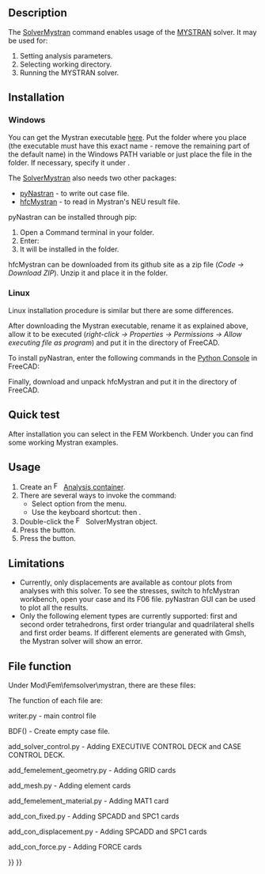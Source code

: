 <languages/>
<translate>

<!--T:1-->
{{Docnav
|[[FEM_SolverElmer|Solver Elmer]]
|[[FEM_SolverZ88|Solver Z88]]
|[[FEM_Workbench|FEM]]
|IconL=FEM_SolverElmer.svg
|IconR=FEM_SolverZ88.svg
|IconC=Workbench_FEM.svg
}}

<!--T:2-->
{{GuiCommand
|Name=FEM SolverMystran
|MenuLocation=Solve → Solver Mystran
|Workbenches=[[FEM_Workbench|FEM]]
|Shortcut={{KEY|S}} {{KEY|M}}
|Version=0.20
|SeeAlso=[[FEM_tutorial|FEM tutorial]]
}}

==Description== <!--T:3-->

<!--T:4-->
The [[FEM_SolverMystran|SolverMystran]] command enables usage of the [https://www.mystran.com MYSTRAN] solver. It may be used for:
# Setting analysis parameters.
# Selecting working directory.
# Running the MYSTRAN solver.

==Installation== <!--T:20-->

=== Windows === <!--T:27-->

<!--T:21-->
You can get the Mystran executable [https://github.com/MYSTRANsolver/MYSTRAN/releases here]. Put the folder where you place {{FileName|mystran.exe}} (the executable must have this exact name - remove the remaining part of the default name) in the Windows PATH variable or just place the file in the {{FileName|FreeCAD\bin}} folder. If necessary, specify it under {{MenuCommand|Preferences → FEM → Mystran}}.

<!--T:22-->
The [[FEM_SolverMystran|SolverMystran]] also needs two other packages:
* [https://github.com/SteveDoyle2/pyNastran pyNastran] - to write out case file.
* [https://github.com/ceanwang/hfcMystran hfcMystran] - to read in Mystran's NEU result file.

<!--T:23-->
pyNastran can be installed through pip:
# Open a Command terminal in your {{FileName|FreeCAD\bin}} folder. 
# Enter: {{Incode|python -m pip install pyNastran}}
# It will be installed in the {{FileName|FreeCAD\bin\lib\site-packages}} folder.

<!--T:24-->
hfcMystran can be downloaded from its github site as a zip file (''Code → Download ZIP''). Unzip it and place it in the {{FileName|FreeCAD\Mod}} folder.

=== Linux === <!--T:28-->

<!--T:29-->
Linux installation procedure is similar but there are some differences. 

<!--T:30-->
After downloading the Mystran executable, rename it as explained above, allow it to be executed (''right-click → Properties → Permissions → Allow executing file as program'') and put it in the {{FileName|usr/bin}} directory of FreeCAD. 

<!--T:31-->
To install pyNastran, enter the following commands in the [[Python_Console|Python Console]] in FreeCAD:

<!--T:32-->
{{Code|code=
import subprocess
subprocess.run(['pip', 'install', 'pyNastran'])
}}

<!--T:33-->
Finally, download and unpack hfcMystran and put it in the {{FileName|usr/Mod}} directory of FreeCAD.

==Quick test== <!--T:25-->

<!--T:26-->
After installation you can select {{MenuCommand|Utilities → Open FEM examples}} in the FEM Workbench. Under {{MenuCommand|Solver → Mystran}} you can find some working Mystran examples.

==Usage== <!--T:5-->

<!--T:6-->
# Create an [[Image:FEM_Analysis.svg|16px|link=FEM_Analysis]] [[FEM_Analysis|Analysis container]].
# There are several ways to invoke the command:
#* Select {{MenuCommand|Solve → [[Image:FEM_SolverMystran.svg|x16px]] Solver Mystran}} option from the menu.
#* Use the keyboard shortcut: {{KEY|S}} then {{KEY|M}}.
# Double-click the [[Image:FEM_SolverMystran.svg|x16px]] SolverMystran object.
# Press the {{Button|Write}} button.
# Press the {{Button|Run}} button.

==Limitations== <!--T:34-->

<!--T:35-->
* Currently, only displacements are available as contour plots from analyses with this solver. To see the stresses, switch to hfcMystran workbench, open your case and its F06 file. pyNastran GUI can be used to plot all the results.
* Only the following element types are currently supported: first and second order tetrahedrons, first order triangular and quadrilateral shells and first order beams. If different elements are generated with Gmsh, the Mystran solver will show an error.

==File function== <!--T:7-->

<!--T:8-->
Under Mod\Fem\femsolver\mystran, there are these files:

</translate>
{{Code|code=
add_con_displacement.py
add_con_fixed.py
add_con_force.py
add_femelement_geometry.py
add_femelement_material.py
add_mesh.py
add_solver_control.py
writer.py
solver.py
tasks.py
}}
<translate>

<!--T:9-->
The function of each file are:

<!--T:10-->
writer.py - main control file

</translate>
{{Code|code=
model = BDF()
model = add_solver_control.add_solver_control(pynasf, model, self)
model = add_femelement_geometry.add_femelement_geometry(pynasf, model, self)
model = add_mesh.add_mesh(pynasf, model, self)
model = add_femelement_material.add_femelement_material(pynasf, model, self)
model = add_con_fixed.add_con_fixed(pynasf, model, self)
model = add_con_displacement.add_con_displacement(pynasf, model, self)
model = add_con_force.add_con_force(pynasf, model, self)
}}
<translate>

<!--T:11-->
BDF() - Create empty case file.

</translate>
{{Code|code=
$pyNastran: version=msc
$pyNastran: punch=False
$pyNastran: encoding=utf-8
$pyNastran: nnodes=0
$pyNastran: nelements=0
ENDDATA
}}
<translate>

<!--T:12-->
add_solver_control.py - Adding EXECUTIVE CONTROL DECK and CASE CONTROL DECK.

</translate>
{{Code|code=
$EXECUTIVE CONTROL DECK
SOL 101
CEND
$CASE CONTROL DECK
ECHO = NONE
TITLE = pyNastran for generating solverinput for for Mystran
SUBCASE 1
    DISPLACEMENT(SORT1,REAL) = ALL
    LOAD = 1
    SPC = 1
    SPCFORCES(SORT1,REAL) = ALL
    STRESS(SORT1,REAL,VONMISES,BILIN) = ALL
    SUBTITLE = Default
BEGIN BULK
$PARAMS
PARAM       POST      -1
}}
<translate>

<!--T:13-->
add_femelement_geometry.py - Adding GRID cards

<!--T:14-->
add_mesh.py - Adding element cards

<!--T:15-->
add_femelement_material.py - Adding MAT1 card

<!--T:16-->
add_con_fixed.py - Adding SPCADD and SPC1 cards

<!--T:17-->
add_con_displacement.py - Adding SPCADD and SPC1 cards

<!--T:18-->
add_con_force.py - Adding FORCE cards


<!--T:19-->
{{Docnav
|[[FEM_SolverElmer|Solver Elmer]]
|[[FEM_SolverZ88|Solver Z88]]
|[[FEM_Workbench|FEM]]
|IconL=FEM_SolverElmer.svg
|IconR=FEM_SolverZ88.svg
|IconC=Workbench_FEM.svg
}}

</translate>
{{FEM_Tools_navi{{#translation:}}}}
{{Userdocnavi{{#translation:}}}}